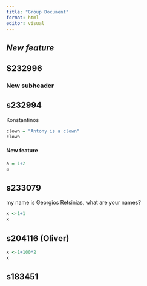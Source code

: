 ```yaml
---
title: "Group Document"
format: html
editor: visual
---
```


## *New feature*

## S232996

### New subheader

## s232994

Konstantinos

```r
clown = "Antony is a clown"
clown
```

#### New feature

```r
a = 1+2
a
```

## s233079

my name is Georgios Retsinias, what are your names?

```r
x <-1+1
x
```

## s204116 (Oliver)

```r
x <-1+100*2
x
```

## s183451
